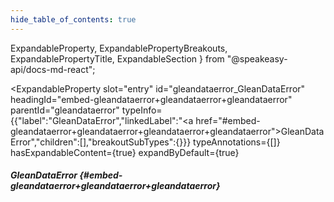 ```yaml
---
hide_table_of_contents: true
---
```

  ExpandableProperty,
  ExpandablePropertyBreakouts,
  ExpandablePropertyTitle,
  ExpandableSection
} from "@speakeasy-api/docs-md-react";

<ExpandableSection>

<ExpandableProperty
  slot="entry"
  id="gleandataerror_GleanDataError"
  headingId="embed-gleandataerror+gleandataerror+gleandataerror"
  parentId="gleandataerror"
  typeInfo={{"label":"GleanDataError","linkedLabel":"<a href=\"#embed-gleandataerror+gleandataerror+gleandataerror+gleandataerror\">GleanDataError</a>","children":[],"breakoutSubTypes":{}}}
  typeAnnotations={[]}
  hasExpandableContent={true}
  expandByDefault={true}
>

<ExpandablePropertyTitle slot="title">

##### GleanDataError \{#embed-gleandataerror+gleandataerror+gleandataerror\}

</ExpandablePropertyTitle>

<ExpandablePropertyBreakouts slot="breakouts">

</ExpandablePropertyBreakouts>

</ExpandableProperty>

</ExpandableSection>